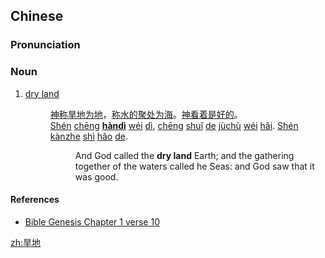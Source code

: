 ==Chinese==
{{zh-forms}}

===Pronunciation===
{{zh-pron
|m=hàndì
|c=hon5 dei6
|h=pfs=hôn-thi
|cat=n
}}

===Noun===
{{zh-noun}}

# [[dry land]]
#: [[神]][[称]][[旱地]][[为]][[地]]，[[称]][[水]][[的]][[聚处]][[为]][[海]]。[[神]][[看]][[着]][[是]][[好]][[的]]。
#: [[Shén]] [[chēng]] '''[[hàndì]]''' [[wéi]] [[dì]], [[chēng]] [[shuǐ]] [[de]] [[jùchù]] [[wéi]] [[hǎi]]. [[Shén]] [[kàn]][[zhe]] [[shì]] [[hǎo]] [[de]].
#:: And God called the '''dry land''' Earth; and the gathering together of the waters called he Seas: and God saw that it was good.

====References====
* [http://wordproject.org/multi/bi_en_cn_py.htm Bible Genesis Chapter 1 verse 10]

[[zh:旱地]]